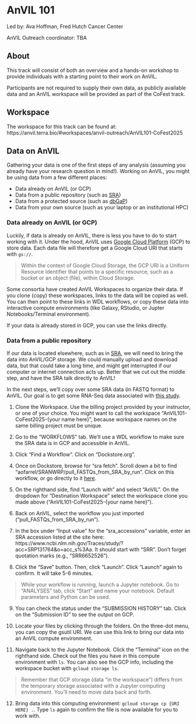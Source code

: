 # AnVIL 101

Led by: Ava Hoffman, Fred Hutch Cancer Center

AnVIL Outreach coordinator: TBA

## About

This track will consist of both an overview and a hands-on workshop to provide individuals with a starting point to their work on AnVIL.

Participants are not required to supply their own data, as publicly available data and an AnVIL workspace will be provided as part of the CoFest track.

## Workspace

The workspace for this track can be found at: https://anvil.terra.bio/#workspaces/anvil-outreach/AnVIL101-CoFest2025 

## Data on AnVIL

Gathering your data is one of the first steps of any analysis (assuming you already have your research question in mind!). Working on AnVIL, you might be using data from a few different places:

- Data already on AnVIL (or GCP)
- Data from a public repository (such as [SRA](https://www.ncbi.nlm.nih.gov/sra))
- Data from a protected source (such as [dbGaP](https://dbgap.ncbi.nlm.nih.gov/home))
- Data from your own source (such as your laptop or an institutional HPC)

<!-- schematic of data sources -->

### Data already on AnVIL (or GCP)

Luckily, if data is already on AnVIL, there is less you have to do to start working with it. Under the hood, AnVIL uses [Google Cloud Platform](https://cloud.google.com/) (GCP) to store data. Each data file will therefore get a Google Cloud URI that starts with `gs://`. 

> Within the context of Google Cloud Storage, the GCP URI is a Uniform Resource Identifier that points to a specific resource, such as a bucket or an object (file), within Cloud Storage.

Some consortia have created AnVIL Workspaces to organize their data. If you clone (copy) these workspaces, links to the data will be copied as well. You can then point to these links in WDL workflows, or copy these data into interactive compute environments (like Galaxy, RStudio, or Jupter Notebooks/Terminal environment).

If your data is already stored in GCP, you can use the links directly.

### Data from a public repository

If our data is located elsewhere, such as in [SRA](https://www.ncbi.nlm.nih.gov/sra), we will need to bring the data into AnVIL/GCP storage. We could manually upload and download data, but that could take a long time, and might get interrupted if our computer or internet connection acts up. Better that we cut out the middle step, and have the SRA talk directly to AnVIL!

In the next steps, we'll copy over some SRA data (in FASTQ format) to AnVIL. Our goal is to get some RNA-Seq data associated with [this study](https://pubmed.ncbi.nlm.nih.gov/31150625/).

1. Clone the Workspace. Use the billing project provided by your instructor, or one of your choice. You might want to call the workspace "AnVIL101-CoFest2025-{your name here}", because workspace names on the same billing project must be unique.

2. Go to the "WORKFLOWS" tab. We'll use a WDL workflow to make sure the SRA data is in GCP and accessible in AnVIL.

3. Click "Find a Workflow". Click on "Dockstore.org". 

4. Once on Dockstore, browse for "sra fetch". Scroll down a bit to find "aofarrel/SRANWRP/pull_FASTQs_from_SRA_by_run". Click on this workflow, or go directly to it [here](https://dockstore.org/workflows/github.com/aofarrel/SRANWRP/pull_FASTQs_from_SRA_by_run:v1.1.18?tab=info). 

5. On the righthand side, find "Launch with" and select "AnVIL". On the dropdown for "Destination Workspace" select the workspace clone you made above ("AnVIL101-CoFest2025-{your name here}").

6. Back on AnVIL, select the workflow you just imported ("pull_FASTQs_from_SRA_by_run").

7. In the box under "Input value" for the "sra_accessions" variable, enter an SRA accession listed at the site here: https://www.ncbi.nlm.nih.gov/Traces/study/?acc=SRP131764&o=acc_s%3Aa. It should start with "SRR". Don't forget quotation marks (e.g., "SRR6652526").

8. Click the "Save" button. Then, click "Launch". Click "Launch" again to confirm. It will take 5-6 minutes.

> While your workflow is running, launch a Jupyter notebook. Go to "ANALYSES" tab, click "Start" and name your notebook. Default parameters and Python can be used.

9. You can check the status under the "SUBMISSION HISTORY" tab. Click on the "Submission ID" to see the output on GCP.

10. Locate your files by clicking through the folders. On the three-dot menu, you can copy the gsutil URI. We can use this link to bring our data into an AnVIL compute environment.

11. Navigate back to the Jupyter Notebook. Click the "Terminal" icon on the righthand side. Check out the files you have in this compute environment with `ls`. You can also see the GCP info, including the workspace bucket with `gcloud storage ls`.

> Remember that GCP storage (data "in the workspace") differs from the temporary storage associated with a Jupyter computing environment. You'll need to move data back and forth.

12. Bring data into this computing environment: `gcloud storage cp {URI HERE} .`. Type `ls` again to confirm the file is now available for you to work with.


